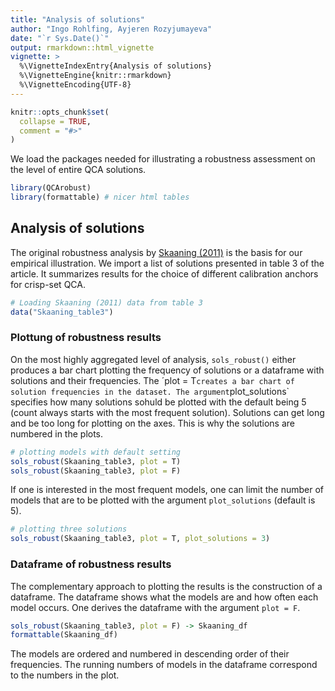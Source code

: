 ```yaml
---
title: "Analysis of solutions"
author: "Ingo Rohlfing, Ayjeren Rozyjumayeva"
date: "`r Sys.Date()`"
output: rmarkdown::html_vignette
vignette: >
  %\VignetteIndexEntry{Analysis of solutions}
  %\VignetteEngine{knitr::rmarkdown}
  %\VignetteEncoding{UTF-8}
---
```


```r
knitr::opts_chunk$set(
  collapse = TRUE,
  comment = "#>"
)
```

We load the packages needed for illustrating a robustness assessment on the level of entire QCA solutions.
```r
library(QCArobust)
library(formattable) # nicer html tables
```

## Analysis of solutions
The original robustness analysis by [Skaaning (2011)](http://10.1177/0049124111404818) is the basis for our empirical illustration. We import a list of solutions presented in table 3 of the article. It  summarizes results for the choice of different calibration anchors for crisp-set QCA.
```r
# Loading Skaaning (2011) data from table 3
data("Skaaning_table3")
```

### Plottung of robustness results
On the most highly aggregated level of analysis, `sols_robust()` either produces a bar chart plotting the frequency of solutions or a dataframe with solutions and their frequencies. The ´plot = T` creates a bar chart of solution frequencies in the dataset. The argument `plot_solutions` specifies how many solutions sohuld be plotted with the default being 5 (count always starts with the most frequent solution). Solutions can get long and be too long for plotting on the axes. This is why the solutions are numbered in the plots.
```r
# plotting models with default setting
sols_robust(Skaaning_table3, plot = T)
sols_robust(Skaaning_table3, plot = F)
```

If one is interested in the most frequent models, one can limit the number of models that are to be plotted with the argument `plot_solutions` (default is 5).
```r
# plotting three solutions
sols_robust(Skaaning_table3, plot = T, plot_solutions = 3)
```


### Dataframe of robustness results
The complementary approach to plotting the results is the construction of a dataframe. The dataframe shows what the models are and how often each model occurs. One derives the dataframe with the argument `plot = F`.
```r
sols_robust(Skaaning_table3, plot = F) -> Skaaning_df
formattable(Skaaning_df)
```

The models are ordered and numbered in descending order of their frequencies. The running numbers of models in the dataframe correspond to the numbers in the plot.



